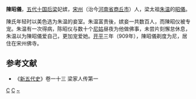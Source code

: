 '''陳昭儀'''，[[五代十国|五代十国]][[后梁|后梁]]妃嫔，[[宋州|宋州]]（治今[[河南省|河南省]][[商丘市|商丘市]]）人，梁太祖[[朱温|朱温]]的[[昭儀|昭儀]]。

陳氏年轻时以美色选为朱温的妾室。朱温富贵後，嫔妾一共数百人，而陳昭仪被专宠。朱温有一次得病，陈昭仪与数十个[[尼姑|尼姑]]昼夜为他做佛事，未尝片刻懈怠休息，朱温以为陳昭儀爱自己，更加宠爱她。[[開平_(年號)|开平]]三年（909年），陳昭儀剃度为尼，居住在宋州佛寺。
== 参考文献 ==
*《[[新五代史|新五代史]]》卷一十三 梁家人传第一
[[Category:后梁妃嫔|C]]
[[Category:商丘人|C]]
[[Category:陈姓|~]]